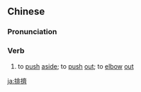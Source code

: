 {{also|排挤}}
==Chinese==
{{zh-forms|s=排挤}}

===Pronunciation===
{{zh-pron
|m=páijǐ
|c=paai4 zai1
|mn=qz,xm,zz:pâi-ché
|cat=v
}}

===Verb===
{{zh-verb}}

# to [[push]] [[aside]]; to [[push]] [[out]]; to [[elbow]] [[out]]

{{zh-cat|Advanced}}

[[ja:排擠]]